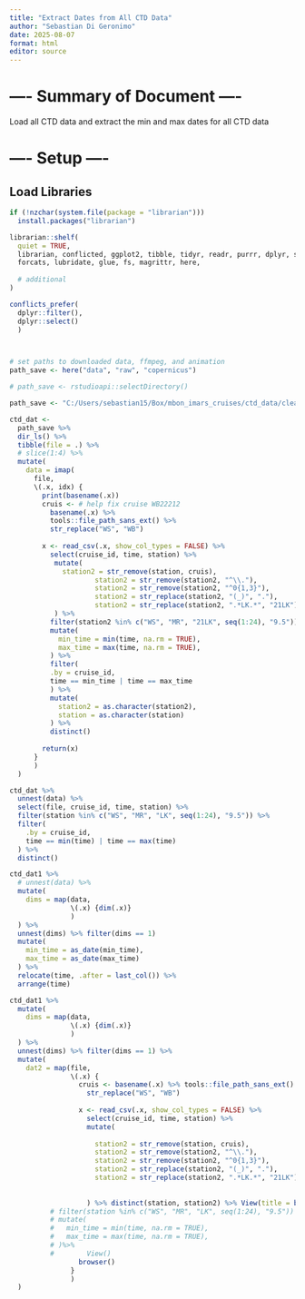 ```yaml
---
title: "Extract Dates from All CTD Data"
author: "Sebastian Di Geronimo"
date: 2025-08-07
format: html
editor: source
---
```




# ---- Summary of Document ----

Load all CTD data and extract the min and max dates for all CTD data




# ---- Setup ----


## Load Libraries

```r
if (!nzchar(system.file(package = "librarian"))) 
  install.packages("librarian")

librarian::shelf(
  quiet = TRUE,
  librarian, conflicted, ggplot2, tibble, tidyr, readr, purrr, dplyr, stringr,
  forcats, lubridate, glue, fs, magrittr, here,
  
  # additional
)

conflicts_prefer(
  dplyr::filter(), 
  dplyr::select()
  )



# set paths to downloaded data, ffmpeg, and animation
path_save <- here("data", "raw", "copernicus")


```

```r
# path_save <- rstudioapi::selectDirectory()

path_save <- "C:/Users/sebastian15/Box/mbon_imars_cruises/ctd_data/cleaned_ctd_data"

ctd_dat <- 
  path_save %>% 
  dir_ls() %>% 
  tibble(file = .) %>% 
  # slice(1:4) %>%
  mutate(
    data = imap(
      file, 
      \(.x, idx) {
        print(basename(.x))
        cruis <- # help fix cruise WB22212
          basename(.x) %>% 
          tools::file_path_sans_ext() %>%
          str_replace("WS", "WB")
        
        x <- read_csv(.x, show_col_types = FALSE) %>% 
          select(cruise_id, time, station) %>%
           mutate(
             station2 = str_remove(station, cruis),
                     station2 = str_remove(station2, "^\\."),
                     station2 = str_remove(station2, "^0{1,3}"),
                     station2 = str_replace(station2, "(_)", "."),
                     station2 = str_replace(station2, ".*LK.*", "21LK")
           ) %>% 
          filter(station2 %in% c("WS", "MR", "21LK", seq(1:24), "9.5")) %>% 
          mutate(
            min_time = min(time, na.rm = TRUE),
            max_time = max(time, na.rm = TRUE),
          ) %>% 
          filter(
          .by = cruise_id,
          time == min_time | time == max_time
          ) %>% 
          mutate(
            station2 = as.character(station2),
            station = as.character(station)
          ) %>%
          distinct()
        
        return(x)
      }
      )
  )

```

```r
ctd_dat %>% 
  unnest(data) %>% 
  select(file, cruise_id, time, station) %>% 
  filter(station %in% c("WS", "MR", "LK", seq(1:24), "9.5")) %>% 
  filter(
    .by = cruise_id,
    time == min(time) | time == max(time)
  ) %>% 
  distinct()
```

```r
ctd_dat1 %>% 
  # unnest(data) %>%
  mutate(
    dims = map(data,
               \(.x) {dim(.x)}
               )
  ) %>%
  unnest(dims) %>% filter(dims == 1)
  mutate(
    min_time = as_date(min_time),
    max_time = as_date(max_time)
  ) %>% 
  relocate(time, .after = last_col()) %>% 
  arrange(time)
```

```r
ctd_dat1 %>% 
  mutate(
    dims = map(data, 
               \(.x) {dim(.x)}
               )
  ) %>% 
  unnest(dims) %>% filter(dims == 1) %>% 
  mutate(
    dat2 = map(file, 
               \(.x) {
                 cruis <- basename(.x) %>% tools::file_path_sans_ext() %>% 
                   str_replace("WS", "WB")
                 
                 x <- read_csv(.x, show_col_types = FALSE) %>% 
                   select(cruise_id, time, station) %>% 
                   mutate(
                     
                     station2 = str_remove(station, cruis),
                     station2 = str_remove(station2, "^\\."),
                     station2 = str_remove(station2, "^0{1,3}"),
                     station2 = str_replace(station2, "(_)", "."),
                     station2 = str_replace(station2, ".*LK.*", "21LK"),
                     
                     
                   ) %>% distinct(station, station2) %>% View(title = basename(.x))
          # filter(station %in% c("WS", "MR", "LK", seq(1:24), "9.5")) %>% 
          # mutate(
          #   min_time = min(time, na.rm = TRUE),
          #   max_time = max(time, na.rm = TRUE),
          # )%>% 
          #        View()
                 browser()
               }
               )
  )
```

